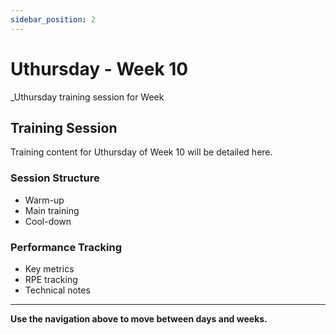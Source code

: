 ```yaml
---
sidebar_position: 2
---
```



<WorkoutNav weekNumber={10} />

# Uthursday - Week 10

_Uthursday training session for Week 

## Training Session

Training content for Uthursday of Week 10 will be detailed here.

### Session Structure
- Warm-up
- Main training
- Cool-down

### Performance Tracking
- Key metrics
- RPE tracking
- Technical notes

---

**Use the navigation above to move between days and weeks.**

